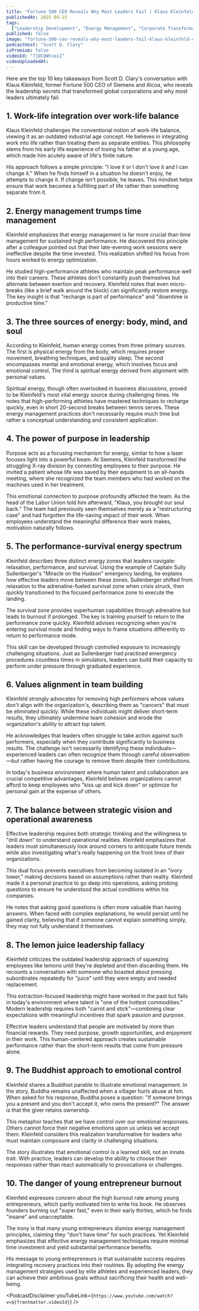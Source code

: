 ```yaml
---
title: "Fortune 500 CEO Reveals Why Most Leaders Fail | Klaus Kleinfeld - CEO of Siemens"
publishedAt: 2025-04-15
tags:
  ["Leadership Development", "Energy Management", "Corporate Transformation"]
published: false
image: "fortune-500-ceo-reveals-why-most-leaders-fail-klaus-kleinfeld-ceo-siemens.jpg"
podcastHost: "Scott D. Clary"
isPremium: false
videoId: "7jDCQWtsoiI"
videoUploadedAt:
---
```



<PodcastSummaryPageLayout frontmatter={frontmatter}>

Here are the top 10 key takeaways from Scott D. Clary's conversation with Klaus Kleinfeld, former Fortune 500 CEO of Siemens and Alcoa, who reveals the leadership secrets that transformed global corporations and why most leaders ultimately fail.

## 1. Work-life integration over work-life balance

Klaus Kleinfeld challenges the conventional notion of work-life balance, viewing it as an outdated industrial age concept. He believes in integrating work into life rather than treating them as separate entities. This philosophy stems from his early life experience of losing his father at a young age, which made him acutely aware of life's finite nature.

His approach follows a simple principle: "I love it or I don't love it and I can change it." When he finds himself in a situation he doesn't enjoy, he attempts to change it. If change isn't possible, he leaves. This mindset helps ensure that work becomes a fulfilling part of life rather than something separate from it.

## 2. Energy management trumps time management

Kleinfeld emphasizes that energy management is far more crucial than time management for sustained high performance. He discovered this principle after a colleague pointed out that their late-evening work sessions were ineffective despite the time invested. This realization shifted his focus from hours worked to energy optimization.

He studied high-performance athletes who maintain peak performance well into their careers. These athletes don't constantly push themselves but alternate between exertion and recovery. Kleinfeld notes that even micro-breaks (like a brief walk around the block) can significantly restore energy. The key insight is that "recharge is part of performance" and "downtime is productive time."

## 3. The three sources of energy: body, mind, and soul

According to Kleinfeld, human energy comes from three primary sources. The first is physical energy from the body, which requires proper movement, breathing techniques, and quality sleep. The second encompasses mental and emotional energy, which involves focus and emotional control. The third is spiritual energy derived from alignment with personal values.

Spiritual energy, though often overlooked in business discussions, proved to be Kleinfeld's most vital energy source during challenging times. He notes that high-performing athletes have mastered techniques to recharge quickly, even in short 20-second breaks between tennis serves. These energy management practices don't necessarily require much time but rather a conceptual understanding and consistent application.

## 4. The power of purpose in leadership

Purpose acts as a focusing mechanism for energy, similar to how a laser focuses light into a powerful beam. At Siemens, Kleinfeld transformed the struggling X-ray division by connecting employees to their purpose. He invited a patient whose life was saved by their equipment to an all-hands meeting, where she recognized the team members who had worked on the machines used in her treatment.

This emotional connection to purpose profoundly affected the team. As the head of the Labor Union told him afterward, "Klaus, you brought our soul back." The team had previously seen themselves merely as a "restructuring case" and had forgotten the life-saving impact of their work. When employees understand the meaningful difference their work makes, motivation naturally follows.

## 5. The performance-survival energy spectrum

Kleinfeld describes three distinct energy zones that leaders navigate: relaxation, performance, and survival. Using the example of Captain Sully Sullenberger's "Miracle on the Hudson" emergency landing, he explains how effective leaders move between these zones. Sullenberger shifted from relaxation to the adrenaline-fueled survival zone when crisis struck, then quickly transitioned to the focused performance zone to execute the landing.

The survival zone provides superhuman capabilities through adrenaline but leads to burnout if prolonged. The key is training yourself to return to the performance zone quickly. Kleinfeld advises recognizing when you're entering survival mode and finding ways to frame situations differently to return to performance mode.

This skill can be developed through controlled exposure to increasingly challenging situations. Just as Sullenberger had practiced emergency procedures countless times in simulators, leaders can build their capacity to perform under pressure through graduated experience.

## 6. Values alignment in team building

Kleinfeld strongly advocates for removing high performers whose values don't align with the organization's, describing them as "cancers" that must be eliminated quickly. While these individuals might deliver short-term results, they ultimately undermine team cohesion and erode the organization's ability to attract top talent.

He acknowledges that leaders often struggle to take action against such performers, especially when they contribute significantly to business results. The challenge isn't necessarily identifying these individuals—experienced leaders can often recognize them through careful observation—but rather having the courage to remove them despite their contributions.

In today's business environment where human talent and collaboration are crucial competitive advantages, Kleinfeld believes organizations cannot afford to keep employees who "kiss up and kick down" or optimize for personal gain at the expense of others.

## 7. The balance between strategic vision and operational awareness

Effective leadership requires both strategic thinking and the willingness to "drill down" to understand operational realities. Kleinfeld emphasizes that leaders must simultaneously look around corners to anticipate future trends while also investigating what's really happening on the front lines of their organizations.

This dual focus prevents executives from becoming isolated in an "ivory tower," making decisions based on assumptions rather than reality. Kleinfeld made it a personal practice to go deep into operations, asking probing questions to ensure he understood the actual conditions within his companies.

He notes that asking good questions is often more valuable than having answers. When faced with complex explanations, he would persist until he gained clarity, believing that if someone cannot explain something simply, they may not fully understand it themselves.

## 8. The lemon juice leadership fallacy

Kleinfeld criticizes the outdated leadership approach of squeezing employees like lemons until they're depleted and then discarding them. He recounts a conversation with someone who boasted about pressing subordinates repeatedly for "juice" until they were empty and needed replacement.

This extraction-focused leadership might have worked in the past but fails in today's environment where talent is "one of the hottest commodities." Modern leadership requires both "carrot and stick"—combining clear expectations with meaningful incentives that spark passion and purpose.

Effective leaders understand that people are motivated by more than financial rewards. They need purpose, growth opportunities, and enjoyment in their work. This human-centered approach creates sustainable performance rather than the short-term results that come from pressure alone.

## 9. The Buddhist approach to emotional control

Kleinfeld shares a Buddhist parable to illustrate emotional management. In the story, Buddha remains unaffected when a villager hurls abuse at him. When asked for his response, Buddha poses a question: "If someone brings you a present and you don't accept it, who owns the present?" The answer is that the giver retains ownership.

This metaphor teaches that we have control over our emotional responses. Others cannot force their negative emotions upon us unless we accept them. Kleinfeld considers this realization transformative for leaders who must maintain composure and clarity in challenging situations.

The story illustrates that emotional control is a learned skill, not an innate trait. With practice, leaders can develop the ability to choose their responses rather than react automatically to provocations or challenges.

## 10. The danger of young entrepreneur burnout

Kleinfeld expresses concern about the high burnout rate among young entrepreneurs, which partly motivated him to write his book. He observes founders burning out "super fast," even in their early thirties, which he finds "insane" and unacceptable.

The irony is that many young entrepreneurs dismiss energy management principles, claiming they "don't have time" for such practices. Yet Kleinfeld emphasizes that effective energy management techniques require minimal time investment and yield substantial performance benefits.

His message to young entrepreneurs is that sustainable success requires integrating recovery practices into their routines. By adopting the energy management strategies used by elite athletes and experienced leaders, they can achieve their ambitious goals without sacrificing their health and well-being.

<PodcastDisclaimer
  youTubeLink={`https://www.youtube.com/watch?v=${frontmatter.videoId}`}
/>

</PodcastSummaryPageLayout>
